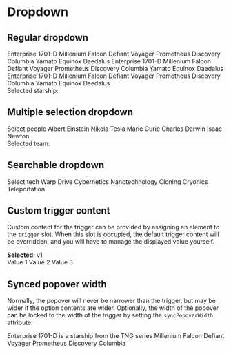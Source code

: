 
<Meta title="Components/Dropdown" />

# Dropdown

## Regular dropdown

<Canvas>
  <div style={{ height: '200px', dummy: registerTransitionalStyles() }}>
    <gds-dropdown
      onchange="document.getElementById('selected-value').innerText = event.target.value"
      label="Select a starship"
    >
      <gds-option value="1701-D-1">Enterprise 1701-D</gds-option>
      <gds-option value="falcon-1">Millenium Falcon</gds-option>
      <gds-option value="defiant-1">Defiant</gds-option>
      <gds-option value="voyager-1">Voyager</gds-option>
      <gds-option value="prometheus-1">Prometheus</gds-option>
      <gds-option value="discovery-1">Discovery</gds-option>
      <gds-option value="columbia-1">Columbia</gds-option>
      <gds-option value="yamato-1">Yamato</gds-option>
      <gds-option value="equinox-1">Equinox</gds-option>
      <gds-option value="daedalus-1">Daedalus</gds-option>
      <gds-option value="1701-D-2">Enterprise 1701-D</gds-option>
      <gds-option value="falcon-2">Millenium Falcon</gds-option>
      <gds-option value="defiant-2">Defiant</gds-option>
      <gds-option value="voyager-2">Voyager</gds-option>
      <gds-option value="prometheus-2">Prometheus</gds-option>
      <gds-option value="discovery-2">Discovery</gds-option>
      <gds-option value="columbia-2">Columbia</gds-option>
      <gds-option value="yamato-2">Yamato</gds-option>
      <gds-option value="equinox-2">Equinox</gds-option>
      <gds-option value="daedalus-2">Daedalus</gds-option>
      <gds-option value="1701-D-3">Enterprise 1701-D</gds-option>
      <gds-option value="falcon-3">Millenium Falcon</gds-option>
      <gds-option value="defiant-3">Defiant</gds-option>
      <gds-option value="voyager-3">Voyager</gds-option>
      <gds-option value="prometheus-3">Prometheus</gds-option>
      <gds-option value="discovery-3">Discovery</gds-option>
      <gds-option value="columbia-3">Columbia</gds-option>
      <gds-option value="yamato-3">Yamato</gds-option>
      <gds-option value="equinox-3">Equinox</gds-option>
      <gds-option value="daedalus-3">Daedalus</gds-option>
    </gds-dropdown>
    <br />
    <div>
      Selected starship: <span id="selected-value"></span>
    </div>
  </div>
</Canvas>

## Multiple selection dropdown

<Canvas>
  <div style={{ height: '200px' }}>
    <gds-dropdown
      multiple
      label="Pick team members"
      onchange="document.getElementById('selected-values').innerText = event.target.value.toString()"
    >
      <gds-option isPlaceholder>Select people</gds-option>
      <gds-option value="einstein">Albert Einstein</gds-option>
      <gds-option value="tesla">Nikola Tesla</gds-option>
      <gds-option value="curie">Marie Curie</gds-option>
      <gds-option value="darwin">Charles Darwin</gds-option>
      <gds-option value="newton">Isaac Newton</gds-option>
    </gds-dropdown>
    <br />
    <div>
      Selected team: <span id="selected-values"></span>
    </div>
  </div>
</Canvas>

## Searchable dropdown

<Canvas>
  <div style={{ height: '300px', dummy: registerTransitionalStyles() }}>
    <gds-dropdown searchable label="Select tech">
      <gds-option value="">Select tech</gds-option>
      <gds-option value="warp">Warp Drive</gds-option>
      <gds-option value="cybernetics">Cybernetics</gds-option>
      <gds-option value="nanotechnology">Nanotechnology</gds-option>
      <gds-option value="cloning">Cloning</gds-option>
      <gds-option value="cryonics">Cryonics</gds-option>
      <gds-option value="teleportation">Teleportation</gds-option>
    </gds-dropdown>
  </div>
</Canvas>

## Custom trigger content

Custom content for the trigger can be provided by assigning an element to the `trigger` slot. When this slot is occupied,
the default trigger content will be overridden, and you will have to manage the displayed value yourself.

<Canvas>
  <div style={{ height: '200px', dummy: registerTransitionalStyles() }}>
    <gds-dropdown onchange="document.getElementById('trigger-value').innerText = event.target.value">
      <div slot="trigger">
        <b>Selected: </b>
        <span id="trigger-value">v1</span>
      </div>
      <gds-option value="v1">Value 1</gds-option>
      <gds-option value="v2">Value 2</gds-option>
      <gds-option value="v3">Value 3</gds-option>
    </gds-dropdown>
  </div>
</Canvas>

## Synced popover width

Normally, the popover will never be narrower than the trigger, but may be wider if the option contents are wider.
Optionally, the width of the popover can be locked to the width of the trigger by setting the `syncPopoverWidth` attribute.

<Canvas>
  <div style={{ height: '200px', dummy: registerTransitionalStyles() }}>
    <gds-dropdown syncPopoverWidth style={{ width: '200px' }}>
      <gds-option value="1701-D-1">
        Enterprise 1701-D is a starship from the TNG series
      </gds-option>
      <gds-option value="falcon-1">Millenium Falcon</gds-option>
      <gds-option value="defiant-1">Defiant</gds-option>
      <gds-option value="voyager-1">Voyager</gds-option>
      <gds-option value="prometheus-1">Prometheus</gds-option>
      <gds-option value="discovery-1">Discovery</gds-option>
      <gds-option value="columbia-1">Columbia</gds-option>
    </gds-dropdown>
  </div>
</Canvas>
